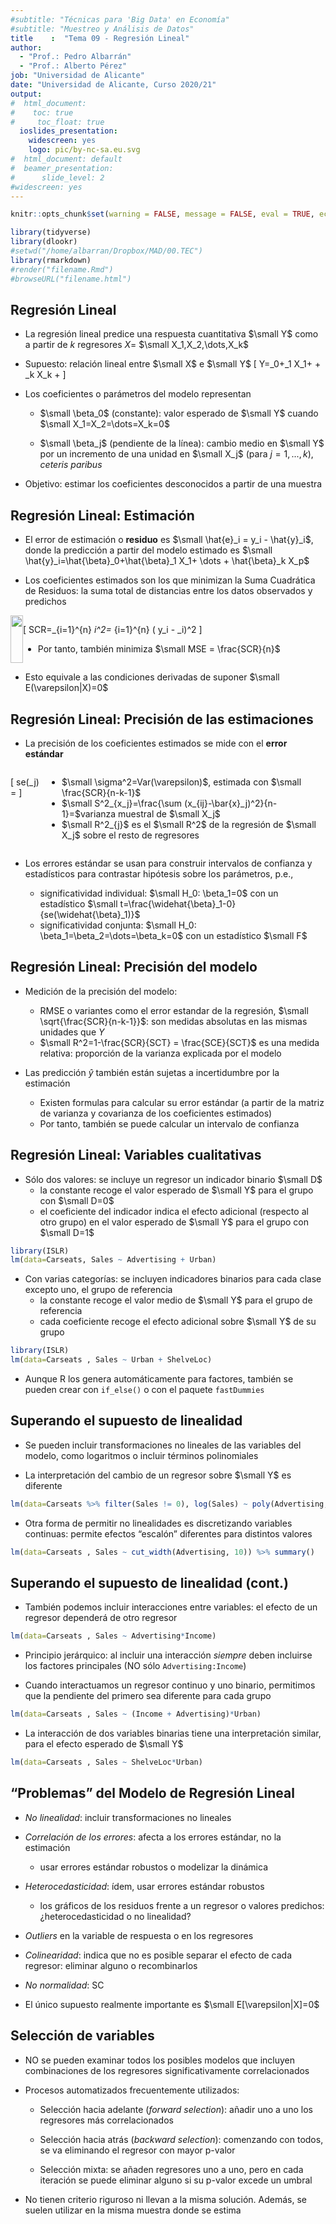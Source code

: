 ```yaml
---
#subtitle: "Técnicas para 'Big Data' en Economía"
#subtitle: "Muestreo y Análisis de Datos"
title    :  "Tema 09 - Regresión Lineal"
author: 
  - "Prof.: Pedro Albarrán"
  - "Prof.: Alberto Pérez"
job: "Universidad de Alicante" 
date: "Universidad de Alicante, Curso 2020/21"  
output:
#  html_document:
#    toc: true
#     toc_float: true
  ioslides_presentation: 
    widescreen: yes
    logo: pic/by-nc-sa.eu.svg
#  html_document: default
#  beamer_presentation: 
#      slide_level: 2
#widescreen: yes
---
```


```r
knitr::opts_chunk$set(warning = FALSE, message = FALSE, eval = TRUE, echo = TRUE, results = "hide", fig.show="hide")

library(tidyverse)
library(dlookr)
#setwd("/home/albarran/Dropbox/MAD/00.TEC")
library(rmarkdown)
#render("filename.Rmd")     
#browseURL("filename.html")
```

## Regresión Lineal 

* La regresión lineal predice una respuesta cuantitativa $\small Y$ como a partir de $k$ regresores $X=$ $\small X_1,X_2,\dots,X_k$

* Supuesto<!-- de linealidad (en los parámetros)-->:  relación lineal entre $\small X$ e $\small Y$
\[
\small
Y=\beta_0+\beta_1 X_1+ \dots + \beta_k X_k + \varepsilon
\]

* Los coeficientes o parámetros del modelo representan

    * $\small \beta_0$ (constante): valor esperado de $\small Y$ cuando $\small X_1=X_2=\dots=X_k=0$

    * $\small \beta_j$ (pendiente de la línea): cambio medio en $\small Y$ por un incremento de una unidad en $\small X_j$ (para $j=1,...,k$), *ceteris paribus*

* Objetivo: estimar los coeficientes desconocidos a partir de una muestra

## Regresión Lineal: Estimación

* El error de estimación o **residuo** es $\small \hat{e}_i = y_i - \hat{y}_i$, donde la predicción a partir del modelo estimado es $\small \hat{y}_i=\hat{\beta}_0+\hat{\beta}_1 X_1+ \dots + \hat{\beta}_k X_p$ 

* Los coeficientes estimados son los que minimizan la Suma Cuadrática de Residuos: la suma total de distancias entre los datos observados y predichos  


:::: {style="display: flex;"}

::: {}

<center>
![](pic/fig_E2b.jpeg){width=100%}
</center>

::: 

::: {}

\[
\small SCR=\sum_{i=1}^{n} \hat{e}_i^2= \sum_{i=1}^{n} ( y_i - \hat{y}_i)^2
\]

+ Por tanto, también minimiza $\small MSE = \frac{SCR}{n}$

::: 

::::

* Esto equivale a las condiciones derivadas de suponer $\small E(\varepsilon|X)=0$
   
## Regresión Lineal: Precisión de las estimaciones

* La precisión de los coeficientes estimados se mide con el **error estándar** 


:::: {style="display: flex;"}

::: {}

\[
\small se(\widehat{\beta}_j) =  \frac{\sigma^2}{(n-1)S^2_{x_j} (1 - R^2_{j})}
\]
:::

::: {}
\ \ \ 
:::

::: {}

+ $\small \sigma^2=Var(\varepsilon)$, estimada con $\small \frac{SCR}{n-k-1}$
+ $\small S^2_{x_j}=\frac{\sum (x_{ij}-\bar{x}_j)^2}{n-1}=$varianza muestral de $\small X_j$
+ $\small R^2_{j}$ es el $\small R^2$ de la regresión de $\small X_j$ sobre el resto de regresores

<!-- \frac{\sigma^2}{SCT_j (1 - R^2_{j})} = -->

:::

::::

* Los errores estándar se usan para construir intervalos de confianza y estadísticos para contrastar hipótesis sobre los parámetros, p.e.,
    
    + significatividad individual: $\small H_0: \beta_1=0$ con un estadístico $\small t=\frac{\widehat{\beta}_1-0}{se(\widehat{\beta}_1)}$
    + significatividad conjunta: $\small H_0: \beta_1=\beta_2=\dots=\beta_k=0$ con un estadístico $\small F$

   
## Regresión Lineal: Precisión del modelo

* Medición de la precisión del modelo: 

  + RMSE o variantes como el error estandar de la regresión, $\small \sqrt{\frac{SCR}{n-k-1}}$: son   medidas absolutas en las mismas unidades que $Y$ 
  + $\small R^2=1-\frac{SCR}{SCT} = \frac{SCE}{SCT}$ es una medida relativa: proporción de la varianza explicada por el modelo

 
* Las predicción $\widehat{y}$ también están sujetas a incertidumbre por la estimación

  + Existen formulas para calcular su error estándar (a partir de la matriz de varianza y covarianza de los coeficientes estimados) 
  + Por tanto, también se puede calcular un intervalo de confianza

  
## Regresión Lineal: Variables cualitativas

* Sólo dos valores: se incluye un regresor un indicador binario $\small D$
  + la constante recoge el valor esperado de $\small Y$ para el grupo con $\small D=0$
  + el coeficiente del indicador indica el efecto adicional (respecto al otro grupo) en el valor esperado de $\small Y$ para el grupo con $\small D=1$

```r
library(ISLR)
lm(data=Carseats, Sales ~ Advertising + Urban)
```
* Con varias categorías: se incluyen indicadores binarios para cada clase excepto uno, el grupo de referencia
  + la constante recoge el valor medio de $\small Y$ para el grupo de referencia
  + cada coeficiente recoge el efecto adicional sobre $\small Y$ de su grupo

```r
library(ISLR)
lm(data=Carseats , Sales ~ Urban + ShelveLoc)
```

* Aunque R los genera automáticamente para factores, también se pueden crear con `if_else()` o con el paquete `fastDummies` 

<!--
Now, before summarizing this R tutorial, it may be worth mentioning that there are other options to recode categorical data to dummy variables. For instance, we could have used the model.matrix function, the dummies package, and the step_dummy (recipes package).
-->

## Superando el supuesto de linealidad

* Se pueden incluir transformaciones no lineales de las variables del modelo, como logaritmos o incluir términos polinomiales

* La interpretación del cambio de un regresor sobre $\small Y$ es diferente
```r
lm(data=Carseats %>% filter(Sales != 0), log(Sales) ~ poly(Advertising,2))
```

<!-- https://stackoverflow.com/questions/24198013/significance-of-i-keyword-in-lm-model-in-r -->

* Otra forma de permitir no linealidades es discretizando variables continuas: permite efectos "escalón" diferentes para distintos valores

```r
lm(data=Carseats , Sales ~ cut_width(Advertising, 10)) %>% summary()
```


## Superando el supuesto de linealidad (cont.)

<!--
https://www.econometrics-with-r.org/8-3-interactions-between-independent-variables.html
-->

* También podemos incluir interacciones entre variables: el efecto de un regresor dependerá de otro regresor

```r
lm(data=Carseats , Sales ~ Advertising*Income)
```

* Principio jerárquico: al incluir una interacción *siempre* deben incluirse los factores principales (NO sólo `Advertising:Income`)

* Cuando interactuamos un regresor continuo y uno binario, permitimos que la pendiente del primero sea diferente para cada grupo

```r
lm(data=Carseats , Sales ~ (Income + Advertising)*Urban)
```

* La interacción de dos variables binarias tiene una interpretación similar, para el efecto esperado de $\small Y$

```r
lm(data=Carseats , Sales ~ ShelveLoc*Urban)
```

## "Problemas" del Modelo de Regresión Lineal

* *No linealidad*: incluir transformaciones no lineales <!--de los regresores o la variable dependiente-->

* *Correlación de los errores*: afecta a los errores estándar, no la estimación
  + usar errores estándar robustos o modelizar la dinámica
  
* *Heterocedasticidad*: ídem, usar errores estándar robustos <!-- o pesos -->
  + los gráficos de los residuos frente a un regresor o valores predichos: ¿heterocedasticidad o no linealidad? 
  <!--logaritmos o raíz cuadrada cuando hay una amplifiación de los residuos -->
  
* *Outliers* en la variable de respuesta o en los regresores
<!--: se puede intentar detectar con algunos criterios ("arbitrarios": ej. $\small \left|\frac{\hat{e}_i}{se(\hat{e}_i)}\right|>3$)-->

* *Colinearidad*: indica que no es posible separar el efecto de cada regresor: eliminar alguno o recombinarlos

* *No normalidad*: SC

* El único supuesto realmente importante es $\small E[\varepsilon|X]=0$

<!--
    afecta a la varianza del estimador de un coeficiente, pero NO a significatividad conjunta
    + realmente indica que no es posible separar adecuadamente el efecto de varios regresores por separado: eliminar alguno o recombinarlos -->

<!--
  + se suele usar criterios como VIF (*variance inflation factor*=1/(1-R^2_j)$=ratio de la varianza del estimador en regresion multiple / reg. simple) 
  si VIF>5 o 10
-->

## Selección de variables 

<!--
* En el análisis exploratorio, encontramos variables significativamente correlacionadas con la variable de respuesta
-->

* NO se pueden examinar todos los posibles modelos que incluyen combinaciones de los regresores significativamente correlacionados <!--(incluyendo interacciones) -->

* Procesos automatizados frecuentemente utilizados:

    + Selección hacia adelante (*forward selection*): añadir uno a uno los regresores más correlacionados <!--(criterio de parada en la mejora de SCR o p-valores.-->

    + Selección hacia atrás (*backward selection*): comenzando con todos, se va eliminando el regresor con mayor p-valor <!--(hasta criterio de parada)-->

    + Selección mixta: se añaden regresores uno a uno, pero en cada iteración se puede eliminar alguno si su p-valor excede un umbral

* No tienen criterio riguroso ni llevan a la misma solución. Además, se suelen utilizar en la misma muestra donde se estima

